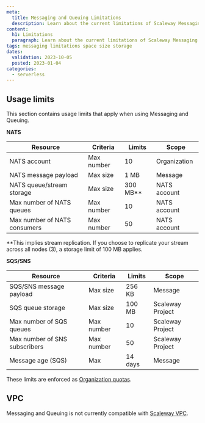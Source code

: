 ```yaml
---
meta:
  title: Messaging and Queuing Limitations
  description: Learn about the current limitations of Scaleway Messaging and Queuing
content:
  h1: Limitations
  paragraph: Learn about the current limitations of Scaleway Messaging and Queuing
tags: messaging limitations space size storage
dates:
  validation: 2023-10-05
  posted: 2023-01-04
categories:
  - serverless
---
```


## Usage limits

This section contains usage limits that apply when using Messaging and Queuing.

**NATS**

| Resource                                       | Criteria   | Limits   | Scope        |
|------------------------------------------------|------------|----------|--------------|
| NATS account                                   | Max number | 10       | Organization |
| NATS message payload                           | Max size   | 1 MB     | Message      |
| NATS queue/stream storage                      | Max size   | 300 MB** | NATS account |
| Max number of NATS queues                      | Max number | 10       | NATS account |
| Max number of NATS consumers                   | Max number | 50       | NATS account |

**This implies stream replication. If you choose to replicate your stream across all nodes (3), a storage limit of 100 MB applies.

**SQS/SNS**

| Resource                                       | Criteria   | Limits   | Scope            |
|------------------------------------------------|------------|----------|------------------|
| SQS/SNS message payload                        | Max size   | 256 KB   | Message          |
| SQS queue storage                              | Max size   | 100 MB   | Scaleway Project |
| Max number of SQS queues                       | Max number | 10       | Scaleway Project |
| Max number of SNS subscribers                  | Max number | 50       | Scaleway Project |
| Message age (SQS)                              | Max        | 14 days  | Message          |

These limits are enforced as [Organization quotas](/console/my-account/reference-content/organization-quotas/).

## VPC

Messaging and Queuing is not currently compatible with [Scaleway VPC](https://www.scaleway.com/en/docs/network/vpc/quickstart/).